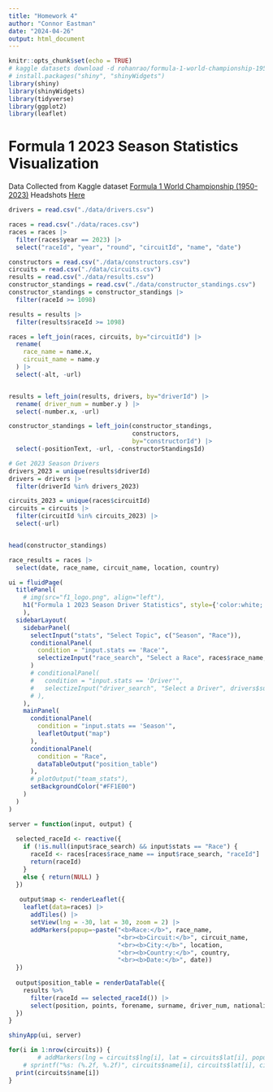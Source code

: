 ```yaml
---
title: "Homework 4"
author: "Connor Eastman"
date: "2024-04-26"
output: html_document
---
```


```r
knitr::opts_chunk$set(echo = TRUE)
# kaggle datasets download -d rohanrao/formula-1-world-championship-1950-2020
# install.packages("shiny", "shinyWidgets")
library(shiny)
library(shinyWidgets)
library(tidyverse)
library(ggplot2)
library(leaflet)
```

# Formula 1 2023 Season Statistics Visualization

Data Collected from Kaggle dataset [Formula 1 World Championship (1950-2023)](https://www.kaggle.com/datasets/rohanrao/formula-1-world-championship-1950-2020?resource=download)
Headshots [Here](https://www.skysports.com/f1/drivers-teams)

```r
drivers = read.csv("./data/drivers.csv")

races = read.csv("./data/races.csv")
races = races |>
  filter(races$year == 2023) |>
  select("raceId", "year", "round", "circuitId", "name", "date")

constructors = read.csv("./data/constructors.csv")
circuits = read.csv("./data/circuits.csv")
results = read.csv("./data/results.csv")
constructor_standings = read.csv("./data/constructor_standings.csv")
constructor_standings = constructor_standings |>
  filter(raceId >= 1098)

results = results |>
  filter(results$raceId >= 1098)

races = left_join(races, circuits, by="circuitId") |>
  rename(
    race_name = name.x,
    circuit_name = name.y
  ) |>
  select(-alt, -url)


results = left_join(results, drivers, by="driverId") |>
  rename( driver_num = number.y ) |>
  select(-number.x, -url)

constructor_standings = left_join(constructor_standings, 
                                  constructors, 
                                  by="constructorId") |>
  select(-positionText, -url, -constructorStandingsId)

# Get 2023 Season Drivers
drivers_2023 = unique(results$driverId)
drivers = drivers |>
  filter(driverId %in% drivers_2023)

circuits_2023 = unique(races$circuitId)
circuits = circuits |>
  filter(circuitId %in% circuits_2023) |>
  select(-url)


head(constructor_standings)
```

```r
race_results = races |>
  select(date, race_name, circuit_name, location, country)
```


```r
ui = fluidPage(
  titlePanel(
    # img(src="f1_logo.png", align="left"),
    h1("Formula 1 2023 Season Driver Statistics", style={'color:white; background-color:#FF1E00'})
    ),
  sidebarLayout(
    sidebarPanel(
      selectInput("stats", "Select Topic", c("Season", "Race")),
      conditionalPanel(
        condition = "input.stats == 'Race'",
        selectizeInput("race_search", "Select a Race", races$race_name, multiple = FALSE)
      )
      # conditionalPanel(
      #   condition = "input.stats == 'Driver'",
      #   selectizeInput("driver_search", "Select a Driver", drivers$surname, multiple = FALSE)
      # ),
    ),
    mainPanel(
      conditionalPanel(
        condition = "input.stats == 'Season'",
        leafletOutput("map")
      ),
      conditionalPanel(
        condition = "Race",
        dataTableOutput("position_table")
      ),
      # plotOutput("team_stats"),
      setBackgroundColor("#FF1E00")
    )
  )
)

server = function(input, output) {
  
  selected_raceId <- reactive({
    if (!is.null(input$race_search) && input$stats == "Race") {
      raceId <- races[races$race_name == input$race_search, "raceId"]
      return(raceId)
    }
    else { return(NULL) }
  })
  
   output$map <- renderLeaflet({
    leaflet(data=races) |>
      addTiles() |>
      setView(lng = -30, lat = 30, zoom = 2) |>
      addMarkers(popup=~paste("<b>Race:</b>", race_name,
                              "<br><b>Circuit:</b>", circuit_name, 
                              "<br><b>City:</b>", location, 
                              "<br><b>Country:</b>", country,
                              "<br><b>Date:</b>", date))
  })
   
  output$position_table = renderDataTable({
    results %>%
      filter(raceId == selected_raceId()) |>
      select(position, points, forename, surname, driver_num, nationality, time, statusId)
  })
}

shinyApp(ui, server)
```


```r

for(i in 1:nrow(circuits)) {
        # addMarkers(lng = circuits$lng[i], lat = circuits$lat[i], popup = circuits$name[i])
    # sprintf("%s: (%.2f, %.2f)", circuits$name[i], circuits$lat[i], circuits$lng[i])
  print(circuits$name[i])
}

```

